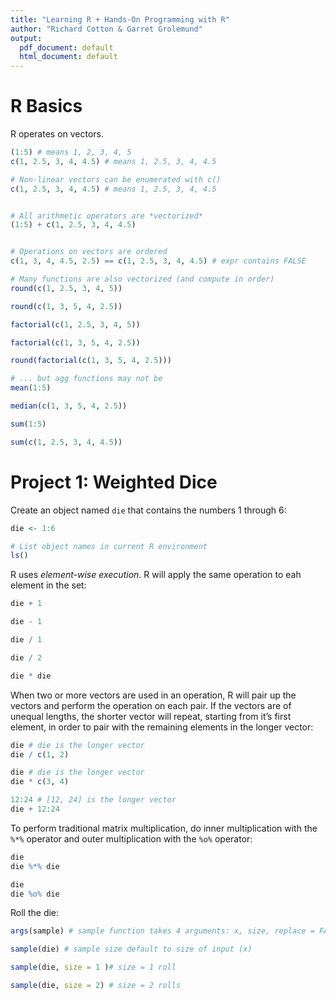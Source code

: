 ```yaml
---
title: "Learning R + Hands-On Programming with R"
author: "Richard Cotton & Garret Grolemund"
output:
  pdf_document: default
  html_document: default
---
```


# R Basics

R operates on vectors.
```r
(1:5) # means 1, 2, 3, 4, 5
c(1, 2.5, 3, 4, 4.5) # means 1, 2.5, 3, 4, 4.5

# Non-linear vectors can be enumerated with c()
c(1, 2.5, 3, 4, 4.5) # means 1, 2.5, 3, 4, 4.5


# All arithmetic operators are *vectorized*
(1:5) + c(1, 2.5, 3, 4, 4.5)


# Operations on vectors are ordered
c(1, 3, 4, 4.5, 2.5) == c(1, 2.5, 3, 4, 4.5) # expr contains FALSE

# Many functions are also vectorized (and compute in order)
round(c(1, 2.5, 3, 4, 5))

round(c(1, 3, 5, 4, 2.5))

factorial(c(1, 2.5, 3, 4, 5))

factorial(c(1, 3, 5, 4, 2.5))

round(factorial(c(1, 3, 5, 4, 2.5)))

# ... but agg functions may not be
mean(1:5)

median(c(1, 3, 5, 4, 2.5))

sum(1:5)

sum(c(1, 2.5, 3, 4, 4.5))
```
# Project 1: Weighted Dice

Create an object named `die` that contains the numbers 1 through 6:
```r
die <- 1:6

# List object names in current R environment
ls()
```

R uses *element-wise execution*. R will apply the same operation to eah element in the set:
```r
die + 1

die - 1

die / 1

die / 2

die * die

```

When two or more vectors are used in an operation, R will pair up the vectors and perform the operation on each pair. If the vectors are of unequal lengths, the shorter vector will repeat, starting from it's first element, in order to pair with the remaining elements in the longer vector:
```r
die # die is the longer vector
die / c(1, 2)

die # die is the longer vector
die * c(3, 4)

12:24 # [12, 24] is the longer vector
die + 12:24
```

To perform traditional matrix multiplication, do inner multiplication with the `%*%` operator and outer multiplication with the `%o%` operator:
```r
die
die %*% die

die
die %o% die
```
Roll the die:
```r
args(sample) # sample function takes 4 arguments: x, size, replace = FALSE, prob = NULL

sample(die) # sample size default to size of input (x)

sample(die, size = 1 )# size = 1 roll

sample(die, size = 2) # size = 2 rolls
```
